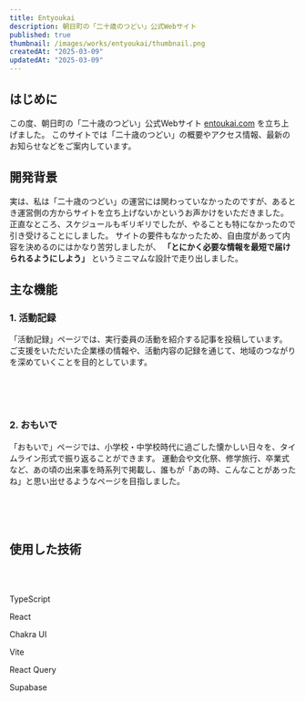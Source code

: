 ```yaml
---
title: Entyoukai
description: 朝日町の「二十歳のつどい」公式Webサイト
published: true
thumbnail: /images/works/entyoukai/thumbnail.png
createdAt: "2025-03-09"
updatedAt: "2025-03-09"
---
```


## はじめに
この度、朝日町の「二十歳のつどい」公式Webサイト [entoukai.com](https://entoukai.com) を立ち上げました。
このサイトでは「二十歳のつどい」の概要やアクセス情報、最新のお知らせなどをご案内しています。

## 開発背景
実は、私は「二十歳のつどい」の運営には関わっていなかったのですが、あるとき運営側の方からサイトを立ち上げないかというお声かけをいただきました。
正直なところ、スケジュールもギリギリでしたが、やることも特になかったので引き受けることにしました。
サイトの要件もなかったため、自由度があって内容を決めるのにはかなり苦労しましたが、
**「とにかく必要な情報を最短で届けられるようにしよう」** というミニマムな設計で走り出しました。

## 主な機能

### 1. 活動記録
「活動記録」ページでは、実行委員の活動を紹介する記事を投稿しています。
ご支援をいただいた企業様の情報や、活動内容の記録を通じて、地域のつながりを深めていくことを目的としています。

<br />
<br />

<Mockup title="entyoukai.com" src="/images/works/entyoukai/article.png"/>

<br />

### 2. おもいで
「おもいで」ページでは、小学校・中学校時代に過ごした懐かしい日々を、タイムライン形式で振り返ることができます。
運動会や文化祭、修学旅行、卒業式など、あの頃の出来事を時系列で掲載し、誰もが「あの時、こんなことがあったね」と思い出せるようなページを目指しました。

<br />
<br />

<Mockup title="entyoukai.com" src="/images/works/entyoukai/memory.png"/>

<br />

## 使用した技術

<br/>
<br/>

<div className="mx-auto grid grid-cols-3 gap-16 px-6 md:grid-cols-6 md:px-8">
  <div className="flex flex-col items-center space-y-2">
    <Icon name="typescript" className="dark:fill-white" />
    <p className="text-sm font-semibold whitespace-nowrap md:text-base">TypeScript</p>
  </div>
  <div className="flex flex-col items-center space-y-2">
    <Icon name="react" className="dark:fill-white" />
    <p className="text-sm font-semibold whitespace-nowrap md:text-base">React</p>
  </div>
  <div className="flex flex-col items-center space-y-2">
    <Icon name="chakraui" className="dark:fill-white" />
    <p className="text-sm font-semibold whitespace-nowrap md:text-base">Chakra UI</p>
  </div>
  <div className="flex flex-col items-center space-y-2">
    <Icon name="vite" className="dark:fill-white" />
    <p className="text-sm font-semibold whitespace-nowrap md:text-base">Vite</p>
  </div>
  <div className="flex flex-col items-center space-y-2">
    <Icon name="reactquery" className="dark:fill-white" />
    <p className="text-sm font-semibold whitespace-nowrap md:text-base">React Query</p>
  </div>
  <div className="flex flex-col items-center space-y-2">
    <Icon name="supabase" className="dark:fill-white" />
    <p className="text-sm font-semibold whitespace-nowrap md:text-base">Supabase</p>
  </div>
</div>